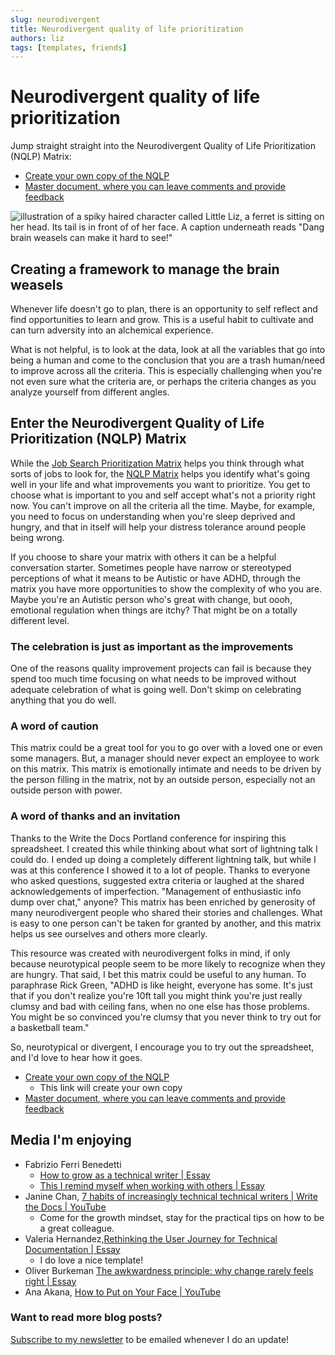 ```yaml
---
slug: neurodivergent
title: Neurodivergent quality of life prioritization
authors: liz
tags: [templates, friends]
---
```

# Neurodivergent quality of life prioritization
Jump straight straight into the Neurodivergent Quality of Life Prioritization (NQLP) Matrix:
- [Create your own copy of the NQLP](https://docs.google.com/spreadsheets/d/1gflZHBbMnVe6AopmU7T3MVIe2AslcvqaO8y66H27tLg/copy)
- [Master document, where you can leave comments and provide feedback](https://docs.google.com/spreadsheets/d/1gflZHBbMnVe6AopmU7T3MVIe2AslcvqaO8y66H27tLg/)

![illustration of a spiky haired character called Little Liz, a ferret is sitting on her head. Its tail is in front of of her face. A caption underneath reads "Dang brain weasels can make it hard to see!"](/img/blog/2025-05-26-neurodivergent.png)
## Creating a framework to manage the brain weasels

Whenever life doesn't go to plan, there is an opportunity to self reflect and find opportunities to learn and grow. This is a useful habit to cultivate and can turn adversity into an alchemical experience. 

What is not helpful, is to look at the data, look at all the variables that go into being a human and come to the conclusion that you are a trash human/need to improve across all the criteria. This is especially challenging when you're not even sure what the criteria are, or perhaps the criteria changes as you analyze yourself from different angles.

<!-- truncate -->

## Enter the Neurodivergent Quality of Life Prioritization (NQLP) Matrix 

While the [Job Search Prioritization Matrix](job-search) helps you think through what sorts of jobs to look for, the [NQLP Matrix](https://docs.google.com/spreadsheets/d/1gflZHBbMnVe6AopmU7T3MVIe2AslcvqaO8y66H27tLg/copy) helps you identify what's going well in your life and what improvements you want to prioritize. You get to choose what is important to you and self accept what's not a priority right now. You can't improve on all the criteria all the time. Maybe, for example, you need to focus on understanding when you're sleep deprived and hungry, and that in itself will help your distress tolerance around people being wrong.

If you choose to share your matrix with others it can be a helpful conversation starter. Sometimes people have narrow or stereotyped perceptions of what it means to be Autistic or have ADHD, through the matrix you have more opportunities to show the complexity of who you are. Maybe you're an Autistic person who's great with change, but oooh, emotional regulation when things are itchy? That might be on a totally different level.

### The celebration is just as important as the improvements
One of the reasons quality improvement projects can fail is because they spend too much time focusing on what needs to be improved without adequate celebration of what is going well. Don't skimp on celebrating anything that you do well.

### A word of caution

This matrix could be a great tool for you to go over with a loved one or even some managers. But, a manager should never expect an employee to work on this matrix. This matrix is emotionally intimate and needs to be driven by the person filling in the matrix, not by an outside person, especially not an outside person with power.

### A word of thanks and an invitation
Thanks to the Write the Docs Portland conference for inspiring this spreadsheet. I created this while thinking about what sort of lightning talk I could do. I ended up doing a completely different lightning talk, but while I was at this conference I showed it to a lot of people. Thanks to everyone who asked questions, suggested extra criteria or laughed at the shared acknowledgements of imperfection. "Management of enthusiastic info dump over chat," anyone? This matrix has been enriched by generosity of many neurodivergent people who shared their stories and challenges. What is easy to one person can't be taken for granted by another, and this matrix helps us see ourselves and others more clearly.

This resource was created with neurodivergent folks in mind, if only because neurotypical people seem to be more likely to recognize when they are hungry. That said, I bet this matrix could be useful to any human. To paraphrase Rick Green, "ADHD is like height, everyone has some. It's just that if you don't realize you're 10ft tall you might think you're just really clumsy and bad with ceiling fans, when no one else has those problems. You might be so convinced you're clumsy that you never think to try out for a basketball team."

So, neurotypical or divergent, I encourage you to try out the spreadsheet, and I'd love to hear how it goes.

- [Create your own copy of the NQLP](https://docs.google.com/spreadsheets/d/1gflZHBbMnVe6AopmU7T3MVIe2AslcvqaO8y66H27tLg/copy)
  - This link will create your own copy
- [Master document, where you can leave comments and provide feedback](https://docs.google.com/spreadsheets/d/1gflZHBbMnVe6AopmU7T3MVIe2AslcvqaO8y66H27tLg/)

## Media I'm enjoying

- Fabrizio Ferri Benedetti
  - [How to grow as a technical writer | Essay](https://passo.uno/how-to-grow-senior-tech-writer/)
  - [This I remind myself when working with others | Essay](https://passo.uno/tips-working-tech-writers-team/)
- Janine Chan, [7 habits of increasingly technical technical writers | Write the Docs | YouTube](https://www.youtube.com/watch?v=SkpXpvTk6iU)
    - Come for the growth mindset, stay for the practical tips on how to be a great colleague.
- Valeria Hernandez,[Rethinking the User Journey for Technical Documentation | Essay](https://valeria-writes-docs.super.site/blog/rethinking-the-user-journey-for-technical-documentation)
    - I do love a nice template!
- Oliver Burkeman [The awkwardness principle: why change rarely feels right | Essay](https://www.oliverburkeman.com/awkwardness)
- Ana Akana, [How to Put on Your Face | YouTube](https://www.youtube.com/watch?v=f49xeXdFSgc)


### Want to read more blog posts?
[Subscribe to my newsletter](https://mailchi.mp/520551e04a4d/documentarians-rock) to be emailed whenever I do an update!
